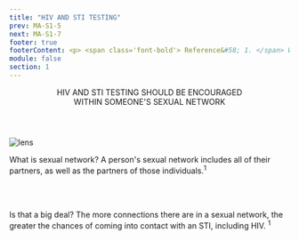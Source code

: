 ```yaml
---
title: "HIV AND STI TESTING"
prev: MA-S1-5
next: MA-S1-7
footer: true
footerContent: <p> <span class='font-bold'> Reference&#58; 1. </span> Wohlfeiler D,Potterat J. How Do Sexual Networks Affect HIV/STD Prevention? UCSF Center for AIDS Prevention Studies and AIDS Research Institute. April 2003. Accessed May 19, 2022. https://prevention.ucsf.edu/sites/prevention.ucsf.edu/files/networksFS.pdf</p>
module: false
section: 1
---
```


<Header>
  HIV AND STI TESTING SHOULD BE ENCOURAGED <br />
  WITHIN SOMEONE'S <span className="text-red">SEXUAL NETWORK</span>
</Header>
<SingleLayout>
  <DoubleLayout center>
    <div className="text-right">
      <Image
        className="text-right"
        src="/Group_138.svg"
        height={463}
        width={463}
        alt="lens"
      />
    </div>
    <div style={{ marginLeft: "30px" }}>
      <p className="text-2xl font-sans text-[#707070] px-2">
        <span className="font-bold text-red text-left pb-0.5rem">
          What is sexual network?
        </span>
        A person's sexual network includes all of their partners, as well as the
        partners of those individuals.<sup>1</sup>
      </p>
      <br />
      <br />
      <p className="text-2xl font-sans text-[#707070] px-2">
        <span className="font-bold text-red text-left pb-0.5rem">
          Is that a big deal?
        </span>
        The more connections there are in a sexual network, the greater the chances
        of coming into contact with an STI, including HIV. <sup>1</sup>
      </p>
    </div>
  </DoubleLayout>
</SingleLayout>
